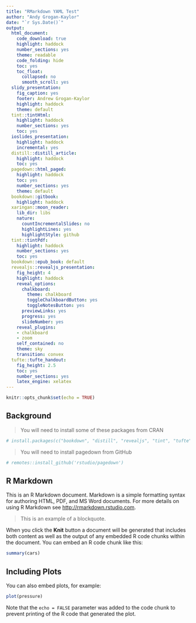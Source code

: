 ```yaml
---
title: "RMarkdown YAML Test"
author: "Andy Grogan-Kaylor"
date: "`r Sys.Date()`"
output:
  html_document:
    code_download: true
    highlight: haddock
    number_sections: yes
    theme: readable
    code_folding: hide
    toc: yes
    toc_float:
      collapsed: no
      smooth_scroll: yes
  slidy_presentation: 
    fig_caption: yes
    footer: Andrew Grogan-Kaylor
    highlight: haddock
    theme: default
  tint::tintHtml:
    highlight: haddock
    number_sections: yes
    toc: yes
  ioslides_presentation:
    highlight: haddock
    incremental: yes
  distill::distill_article:
    highlight: haddock
    toc: yes
  pagedown::html_paged: 
    highlight: haddock
    toc: yes
    number_sections: yes
    theme: default
  bookdown::gitbook:
    highlight: haddock
  xaringan::moon_reader:
    lib_dir: libs
    nature:
      countIncrementalSlides: no
      highlightLines: yes
      highlightStyle: github
  tint::tintPdf:
    highlight: haddock
    number_sections: yes
    toc: yes
  bookdown::epub_book: default  
  revealjs::revealjs_presentation:
    fig_height: 4
    highlight: haddock
    reveal_options:
      chalkboard:
        theme: chalkboard
        toggleChalkboardButton: yes
        toggleNotesButton: yes
      previewLinks: yes
      progress: yes
      slideNumber: yes
    reveal_plugins:
    - chalkboard
    - zoom
    self_contained: no
    theme: sky
    transition: convex
  tufte::tufte_handout:
    fig_height: 2.5
    toc: yes
    number_sections: yes
    latex_engine: xelatex
---
```


```r

knitr::opts_chunk$set(echo = TRUE)

```


## Background 

> You will need to install some of these packages from CRAN

```r

# install.packages(c("bookdown", "distill", "revealjs", "tint", "tufte"))

```

> You will need to install pagedown from GitHub

```r

# remotes::install_github('rstudio/pagedown')

```

## R Markdown

This is an R Markdown document. Markdown is a simple formatting syntax for authoring HTML, PDF, and MS Word documents. For more details on using R Markdown see <http://rmarkdown.rstudio.com>.

> This is an example of a blockquote.

When you click the **Knit** button a document will be generated that includes both content as well as the output of any embedded R code chunks within the document. You can embed an R code chunk like this:

```r

summary(cars)

```

## Including Plots

You can also embed plots, for example:

```r

plot(pressure)

```

Note that the `echo = FALSE` parameter was added to the code chunk to prevent printing of the R code that generated the plot.
